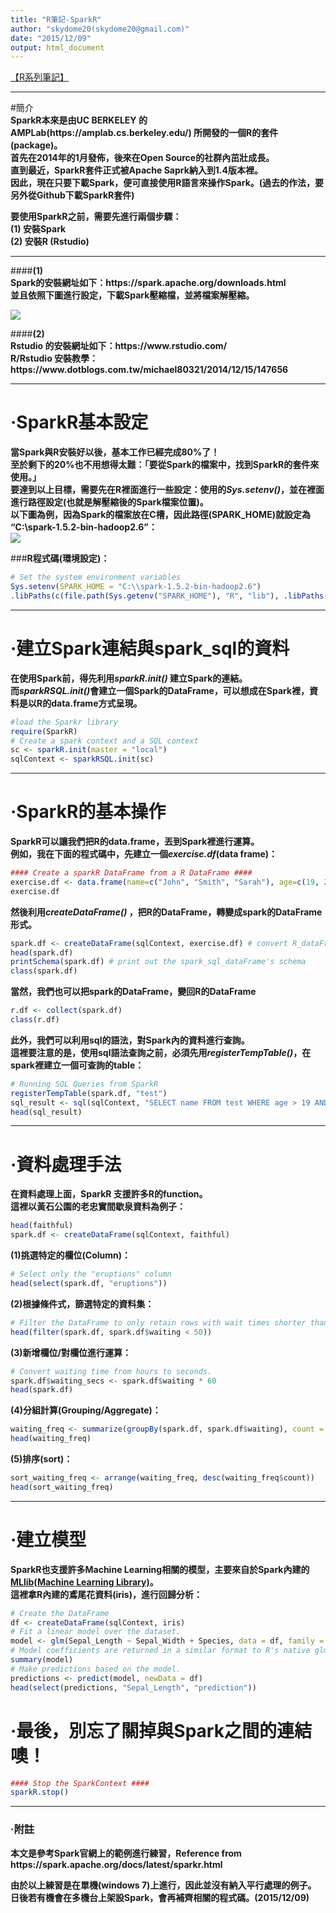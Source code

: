 ```yaml
---
title: "R筆記-SparkR"
author: "skydome20(skydome20@gmail.com)"
date: "2015/12/09"
output: html_document
---
```


<a href="http://rpubs.com/skydome20/Table" target="_blank">【R系列筆記】</a>  

------

#簡介   
**SparkR本來是由UC BERKELEY 的AMPLab(https://amplab.cs.berkeley.edu/) 所開發的一個R的套件(package)。**   
**首先在2014年的1月發佈，後來在Open Source的社群內茁壯成長。**  
**直到最近，SparkR套件正式被Apache Saprk納入到1.4版本裡。**   
**因此，現在只要下載Spark，便可直接使用R語言來操作Spark。(過去的作法，要另外從Github下載SparkR套件)**   
   
**要使用SparkR之前，需要先進行兩個步驟：**      
**(1) 安裝Spark**      
**(2) 安裝R (Rstudio)**   

___   

####**(1)**   
**Spark的安裝網址如下：https://spark.apache.org/downloads.html**   
**並且依照下圖進行設定，下載Spark壓縮檔，並將檔案解壓縮。**   
   
<img src="spark.png" />   
   
####**(2)**   
**Rstudio 的安裝網址如下：https://www.rstudio.com/**   
**R/Rstudio 安裝教學：https://www.dotblogs.com.tw/michael80321/2014/12/15/147656**
   
___ 
   
# ‧SparkR基本設定   
**當Spark與R安裝好以後，基本工作已經完成80%了！**   
**至於剩下的20%也不用想得太難：「要從Spark的檔案中，找到SparkR的套件來使用。」**    
**要達到以上目標，需要先在R裡面進行一些設定：使用的*Sys.setenv()*，並在裡面進行路徑設定(也就是解壓縮後的Spark檔案位置)。**     
**以下圖為例，因為Spark的檔案放在C槽，因此路徑(SPARK_HOME)就設定為 "C:\\spark-1.5.2-bin-hadoop2.6"：**   
<img src="spark2.png" />  
   
     
###**R程式碼(環境設定)：**

```r
# Set the system environment variables
Sys.setenv(SPARK_HOME = "C:\\spark-1.5.2-bin-hadoop2.6")
.libPaths(c(file.path(Sys.getenv("SPARK_HOME"), "R", "lib"), .libPaths())) #為了使用Spark所提供的SparkR的package
```   
   
   
___

# ‧建立Spark連結與spark_sql的資料   
   
**在使用Spark前，得先利用*sparkR.init()* 建立Spark的連結。**   
**而*sparkRSQL.init()*會建立一個Spark的DataFrame，可以想成在Spark裡，資料是以R的data.frame方式呈現。**
```r
#load the Sparkr library
require(SparkR)
# Create a spark context and a SQL context
sc <- sparkR.init(master = "local")
sqlContext <- sparkRSQL.init(sc)
```
   
___
   
# ‧SparkR的基本操作   
**SparkR可以讓我們把R的data.frame，丟到Spark裡進行運算。**   
**例如，我在下面的程式碼中，先建立一個*exercise.df*(data frame)：**
```r
#### Create a sparkR DataFrame from a R DataFrame ####
exercise.df <- data.frame(name=c("John", "Smith", "Sarah"), age=c(19, 23, 18)) # a R_dataFrame
exercise.df
```
   
**然後利用*createDataFrame()* ，把R的DataFrame，轉變成spark的DataFrame形式。**
```r
spark.df <- createDataFrame(sqlContext, exercise.df) # convert R_dataFrame to spark_sql_dataFrame
head(spark.df)
printSchema(spark.df) # print out the spark_sql_dataFrame's schema
class(spark.df)
```
   
**當然，我們也可以把spark的DataFrame，變回R的DataFrame**

```r
r.df <- collect(spark.df)
class(r.df)
```
   
**此外，我們可以利用sql的語法，對Spark內的資料進行查詢。**   
**這裡要注意的是，使用sql語法查詢之前，必須先用*registerTempTable()*，在spark裡建立一個可查詢的table：**
```r
# Running SQL Queries from SparkR
registerTempTable(spark.df, "test")
sql_result <- sql(sqlContext, "SELECT name FROM test WHERE age > 19 AND age < 24")
head(sql_result)

```
   
___
    
# ‧資料處理手法   
**在資料處理上面，SparkR 支援許多R的function。**   
**這裡以黃石公園的老忠實間歇泉資料為例子：**   
```r
head(faithful)
spark.df <- createDataFrame(sqlContext, faithful)

```
   
   
**(1)挑選特定的欄位(Column)：**   
```r
# Select only the "eruptions" column
head(select(spark.df, "eruptions"))
```
**(2)根據條件式，篩選特定的資料集：**   
```r
# Filter the DataFrame to only retain rows with wait times shorter than 50 mins
head(filter(spark.df, spark.df$waiting < 50))
```
**(3)新增欄位/對欄位進行運算：**   
```r
# Convert waiting time from hours to seconds.
spark.df$waiting_secs <- spark.df$waiting * 60
head(spark.df)
```
**(4)分組計算(Grouping/Aggregate)：** 
```r
waiting_freq <- summarize(groupBy(spark.df, spark.df$waiting), count = n(spark.df$waiting))
head(waiting_freq) 
```
**(5)排序(sort)：**   
```r
sort_waiting_freq <- arrange(waiting_freq, desc(waiting_freq$count))
head(sort_waiting_freq) 
```

___
  
# ‧建立模型   
**SparkR也支援許多Machine Learning相關的模型，主要來自於Spark內建的[MLlib(Machine Learning Library)](http://spark.apache.org/docs/latest/mllib-guide.html)。**   
**這裡拿R內建的鳶尾花資料(iris)，進行回歸分析：**
```r
# Create the DataFrame
df <- createDataFrame(sqlContext, iris)
# Fit a linear model over the dataset.
model <- glm(Sepal_Length ~ Sepal_Width + Species, data = df, family = "gaussian")
# Model coefficients are returned in a similar format to R's native glm().
summary(model)
# Make predictions based on the model.
predictions <- predict(model, newData = df)
head(select(predictions, "Sepal_Length", "prediction"))

```

# ‧最後，別忘了關掉與Spark之間的連結噢！
```r
#### Stop the SparkContext ####
sparkR.stop()
```
 
___

### ‧附註
**本文是參考Spark官網上的範例進行練習，Reference from https://spark.apache.org/docs/latest/sparkr.html**   
   
**由於以上練習是在單機(windows 7)上進行，因此並沒有納入平行處理的例子。**   
**日後若有機會在多機台上架設Spark，會再補齊相關的程式碼。(2015/12/09)**   
  
     
     
      
   
   